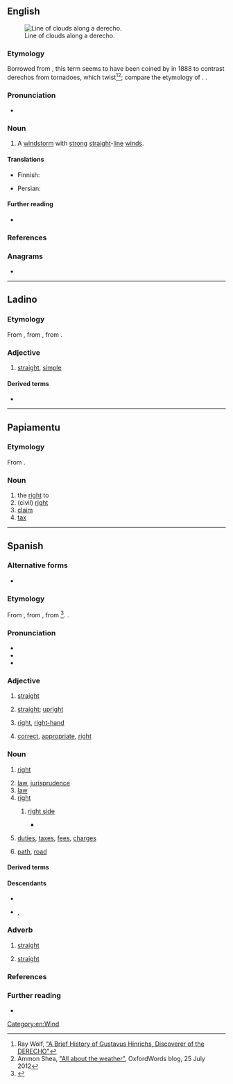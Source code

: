 ==English==
[[File:DangerousShelfCloud.jpg|thumb|Line of clouds along a derecho.]]

===Etymology===
Borrowed from {{bor|en|es|derecho||straight}}, this term seems to have been coined by {{w|Gustavus Detlef Hinrichs}} in 1888 to contrast derechos from tornadoes, which twist<ref>Ray Wolf, [http://www.crh.noaa.gov/dvn/?n=hinrichs "A Brief History of Gustavus Hinrichs, Discoverer of the DERECHO"]</ref><ref>Ammon Shea, [http://blog.oxforddictionaries.com/2012/07/all-about-the-weather/ "All about the weather"], OxfordWords blog, 25 July 2012</ref>; compare the etymology of {{m|en|tornado}}. {{doublet|en|direct}}.

===Pronunciation===
* {{a|US}} {{IPA|en|/dəˈɹeɪ.tʃoʊ/}}

===Noun===
{{en-noun}}

# {{lb|en|US}} A [[windstorm]] with [[strong]] [[straight]]-[[line]] [[wind]]s.

====Translations====
{{trans-top|windstorm with strong straight-line winds}}
* Finnish: {{t|fi|syöksyvirtausparvi|s}}
{{trans-mid}}
* Persian: {{t+|fa|دِرِچو|tr=derecho}}
{{trans-bottom}}

====Further reading====
* {{pedialite|derecho}}

===References===
<references/>

===Anagrams===
* {{anagrams|en|a=cdeehor|chordee|cohered|heredoc|ochered}}

[[Category:en:Wind]]

----

==Ladino==

===Etymology===
From {{inh|lad|osp|-}}, from {{inh|lad|VL.|*dērēctus}}, from {{inh|lad|la|dīrectus}}.

===Adjective===
{{lad-adj|f=derecha}}

# [[straight]], [[simple]]

====Derived terms====
* {{l|lad|enderechar|sc=Latn}}

----

==Papiamentu==

===Etymology===
From {{der|pap|es|derecho}}.

===Noun===
{{head|pap|noun}}

# the [[right]] to
# (civil) [[right]]
# [[claim]]
# [[tax]]

----

==Spanish==

===Alternative forms===
* {{alter|es|drecho||obsolete|regional}}

===Etymology===
From {{inh|es|osp|-}}, from {{inh|es|VL.|*dērēctus}}, from {{inh|es|la|dīrectus}}<ref>{{R:DCECH}}</ref>. {{doublet|es|directo}}.

===Pronunciation===
{{es-IPA}}
* {{hyphenation|es|de|re|cho}}
* {{audio|es|es-derecho.ogg|Audio}}
* {{rhymes|es|etʃo}}

===Adjective===
{{es-adj}}

# [[straight]] {{gloss|not crooked or bent; having a constant direction throughout its length}}
#: {{syn|es|recto}}
# [[straight]]; [[upright]] {{gloss|perfectly horizontal or vertical; not diagonal or oblique}}
#: {{uxi|es|sentarse '''derecho'''|to sit '''upright'''}}
# [[right]], [[right-hand]] {{gloss|designating the side of the body which is positioned to the east if one is facing north}}
#: {{uxi|es|la mano '''derecha'''|the right '''hand'''}}
# [[correct]], [[appropriate]], [[right]]

===Noun===
{{es-noun|m}}

# [[right]] {{gloss|a legal, just or moral entitlement}}
#: {{uxi|es|el '''derecho''' al voto|el '''right''' to vote}}
#: {{uxi|es|[[derechos humanos|'''derechos''' humanos]]|human rights}}
# [[law]], [[jurisprudence]] {{gloss|the study of laws}}
# [[law]] {{gloss|the profession of dealing with laws (as lawyers, judges, etc.)}}
# [[right]] {{gloss|the outward or most finished surface, as of a coin, piece of cloth, a carpet, etc.}}
## {{lb|es|textiles}} [[right side]] {{gloss|The side of a fabric that is intended to face outward on a finished project}}
##* {{quote-book|es|author=Juliana Vaquero González|title=Planchado y arreglo de ropa en alojamientos|year=2014|publisher=Ideaspropias Editorial|page=163|pageurl=https://books.google.com/books?id=QGv6CAAAQBAJ&pg=PA163&dq=%22el+derecho%22+tela&hl=&cd=8&source=gbs_api#v=onepage&q=%22el%20derecho%22%20tela&f=false|isbn=978-84-9839-489-4|passage=Las puntadas que se realizan no deben traspasar la tela y, por lo tanto, no debe verse por el '''derecho'''.
|t=The stitches made should not go through the fabric, and, therefore, should not be seen on the '''right side'''.}}
# {{lb|es|in the plural}} [[duties]], [[tax]]es, [[fee]]s, [[charge]]s
# {{lb|es|rare}} [[path]], [[road]]
#: {{syn|es|sendero|camino}}

====Derived terms====
{{der3|es
|amiga con derecho a roce
|amiga con derechos
|amigo con derecho a roce
|amigo con derechos
|amistad con derechos
|brazo derecho
|buey viejo surco derecho
|derecho civil
|derecho de pernada
|derecho exclusivo
|derecho humano
|derecho marítimo
|derecho penal
|derecho privado
|derechos humanos
|derechos sucesorios
|Estado de derecho
|hecho y derecho
|no dar una a derechas
|no hay derecho
|[[derecho canónico]] ("canon law")
|derecha
|derechura
}}

====Descendants====
* {{desc|bor=1|en|derecho}}
* {{desc|bor=1|pap|derecho}}, {{l|pap|drechi}}

===Adverb===
{{es-adv}}

# [[straight]] {{gloss|of a direction relative to the subject, precisely; as if following a direct line}}
#: {{syn|es|recto}}
#: {{uxi|es|Sigue '''derecho'''.|Keep going ['''straight'''].}}
# [[straight]] {{gloss|directly; without pause, delay or detour}}
#: {{syn|es|directamente}}

===References===
<references/>

===Further reading===
* {{R:DRAE}}

{{C|es|Directions}}

{{C|es|Law}}